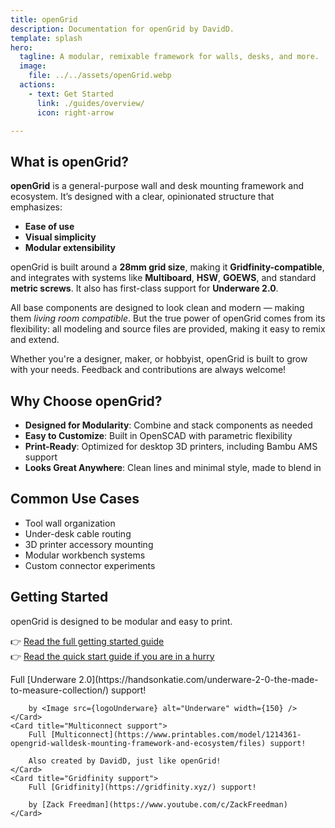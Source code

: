 ```yaml
---
title: openGrid
description: Documentation for openGrid by DavidD.
template: splash
hero:
  tagline: A modular, remixable framework for walls, desks, and more.
  image:
    file: ../../assets/openGrid.webp
  actions:
    - text: Get Started
      link: ./guides/overview/
      icon: right-arrow

---
```


## What is openGrid?

**openGrid** is a general-purpose wall and desk mounting framework and ecosystem. It’s designed with a clear, opinionated structure that emphasizes:

- **Ease of use**
- **Visual simplicity**
- **Modular extensibility**

openGrid is built around a **28mm grid size**, making it **Gridfinity-compatible**, and integrates with systems like **Multiboard**, **HSW**, **GOEWS**, and standard **metric screws**. It also has first-class support for **Underware 2.0**.

All base components are designed to look clean and modern — making them *living room compatible*. But the true power of openGrid comes from its flexibility: all modeling and source files are provided, making it easy to remix and extend.

Whether you're a designer, maker, or hobbyist, openGrid is built to grow with your needs. Feedback and contributions are always welcome!

## Why Choose openGrid?

- **Designed for Modularity**: Combine and stack components as needed
- **Easy to Customize**: Built in OpenSCAD with parametric flexibility
- **Print-Ready**: Optimized for desktop 3D printers, including Bambu AMS support
- **Looks Great Anywhere**: Clean lines and minimal style, made to blend in

## Common Use Cases

- Tool wall organization
- Under-desk cable routing
- 3D printer accessory mounting
- Modular workbench systems
- Custom connector experiments

## Getting Started

openGrid is designed to be modular and easy to print.

👉 [Read the full getting started guide](./guides/overview/)  
👉 [Read the quick start guide if you are in a hurry](./guides/quickstart/)

<CardGrid stagger>
	<Card title="Underware support">
		Full [Underware 2.0](https://handsonkatie.com/underware-2-0-the-made-to-measure-collection/) support!

		by <Image src={logoUnderware} alt="Underware" width={150} />
	</Card>
	<Card title="Multiconnect support">
		Full [Multiconnect](https://www.printables.com/model/1214361-opengrid-walldesk-mounting-framework-and-ecosystem/files) support!

		Also created by DavidD, just like openGrid!
	</Card>
	<Card title="Gridfinity support">
		Full [Gridfinity](https://gridfinity.xyz/) support!

		by [Zack Freedman](https://www.youtube.com/c/ZackFreedman)
	</Card>
</CardGrid>
